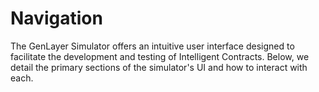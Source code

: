 # Navigation

The GenLayer Simulator offers an intuitive user interface designed to facilitate the development and testing of Intelligent Contracts. Below, we detail the primary sections of the simulator's UI and how to interact with each.


<Cards>
  <Card title="Deploy Contract" href="/simulator/usage-and-interaction/deploying-contract" />

  <Card title="Initiate Transaction" href="/simulator/usage-and-interaction/initiating-transaction"/>
  <Card  title="Node Logs" href="/simulator/usage-and-interaction/node-logs" />
  <Card  title="Contract State" href="/simulator/usage-and-interaction/contract-state" />
  <Card  title="Validator Configuration" href="/usage-and-interaction/validator-configuration" />
</Cards>







